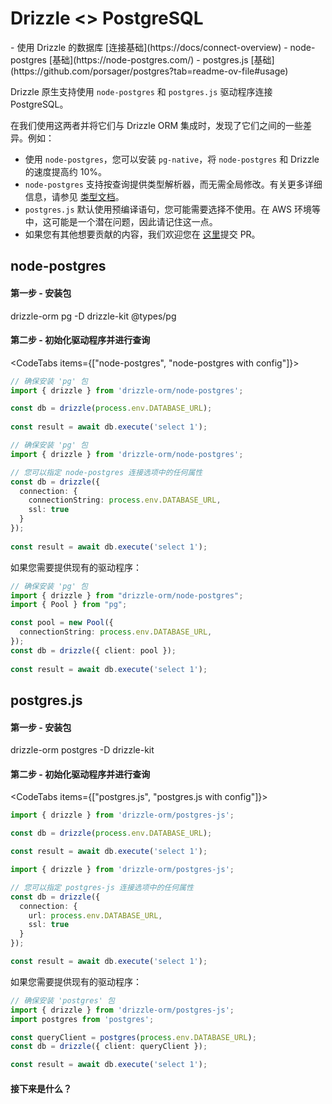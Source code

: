
# Drizzle \<\> PostgreSQL
<Prerequisites>
- 使用 Drizzle 的数据库 [连接基础](https://docs/connect-overview)
- node-postgres [基础](https://node-postgres.com/)
- postgres.js [基础](https://github.com/porsager/postgres?tab=readme-ov-file#usage)
</Prerequisites>

Drizzle 原生支持使用 `node-postgres` 和 `postgres.js` 驱动程序连接 PostgreSQL。

在我们使用这两者并将它们与 Drizzle ORM 集成时，发现了它们之间的一些差异。例如：

- 使用 `node-postgres`，您可以安装 `pg-native`，将 `node-postgres` 和 Drizzle 的速度提高约 10%。
- `node-postgres` 支持按查询提供类型解析器，而无需全局修改。有关更多详细信息，请参见 [类型文档](https://node-postgres.com/features/queries#types)。
- `postgres.js` 默认使用预编译语句，您可能需要选择不使用。在 AWS 环境等中，这可能是一个潜在问题，因此请记住这一点。
- 如果您有其他想要贡献的内容，我们欢迎您在 [这里](https://github.com/drizzle-team/drizzle-orm-docs/pulls)提交 PR。

## node-postgres
#### 第一步 - 安装包
<Npm>
drizzle-orm pg
-D drizzle-kit @types/pg
</Npm>

#### 第二步 - 初始化驱动程序并进行查询
<CodeTabs items={["node-postgres", "node-postgres with config"]}>
```typescript copy
// 确保安装 'pg' 包 
import { drizzle } from 'drizzle-orm/node-postgres';

const db = drizzle(process.env.DATABASE_URL);
 
const result = await db.execute('select 1');
```
```typescript copy
// 确保安装 'pg' 包 
import { drizzle } from 'drizzle-orm/node-postgres';

// 您可以指定 node-postgres 连接选项中的任何属性
const db = drizzle({ 
  connection: { 
    connectionString: process.env.DATABASE_URL,
    ssl: true
  }
});
 
const result = await db.execute('select 1');
```
</CodeTabs>

如果您需要提供现有的驱动程序：

```typescript copy
// 确保安装 'pg' 包 
import { drizzle } from "drizzle-orm/node-postgres";
import { Pool } from "pg";

const pool = new Pool({
  connectionString: process.env.DATABASE_URL,
});
const db = drizzle({ client: pool });
 
const result = await db.execute('select 1');
```

## postgres.js
#### 第一步 - 安装包
<Npm>
drizzle-orm postgres
-D drizzle-kit
</Npm>

#### 第二步 - 初始化驱动程序并进行查询
<CodeTabs items={["postgres.js", "postgres.js with config"]}>
```typescript copy
import { drizzle } from 'drizzle-orm/postgres-js';

const db = drizzle(process.env.DATABASE_URL);

const result = await db.execute('select 1');
```
```typescript copy
import { drizzle } from 'drizzle-orm/postgres-js';

// 您可以指定 postgres-js 连接选项中的任何属性
const db = drizzle({ 
  connection: { 
    url: process.env.DATABASE_URL, 
    ssl: true 
  }
});

const result = await db.execute('select 1');
```
</CodeTabs>

如果您需要提供现有的驱动程序：

```typescript copy
// 确保安装 'postgres' 包
import { drizzle } from 'drizzle-orm/postgres-js';
import postgres from 'postgres';

const queryClient = postgres(process.env.DATABASE_URL);
const db = drizzle({ client: queryClient });

const result = await db.execute('select 1');
```

#### 接下来是什么？

<WhatsNextPostgres/>